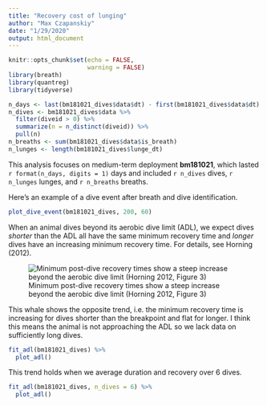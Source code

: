 ```yaml
---
title: "Recovery cost of lunging"
author: "Max Czapanskiy"
date: "1/29/2020"
output: html_document
---
```


```r
knitr::opts_chunk$set(echo = FALSE,
                      warning = FALSE)
library(breath)
library(quantreg)
library(tidyverse)
```

```r
n_days <- last(bm181021_dives$data$dt) - first(bm181021_dives$data$dt)
n_dives <- bm181021_dives$data %>% 
  filter(diveid > 0) %>% 
  summarize(n = n_distinct(diveid)) %>% 
  pull(n)
n_breaths <- sum(bm181021_dives$data$is_breath)
n_lunges <- length(bm181021_dives$lunge_dt)
```

This analysis focuses on medium-term deployment **bm181021**, which lasted `r format(n_days, digits = 1)` days and included `r n_dives` dives, `r n_lunges` lunges, and `r n_breaths` breaths.

Here's an example of a dive event after breath and dive identification.

```r
plot_dive_event(bm181021_dives, 200, 60)
```

When an animal dives beyond its aerobic dive limit (ADL), we expect dives *shorter* than the ADL all have the same minimum recovery time and *longer* dives have an increasing minimum recovery time. For details, see Horning (2012).

![Minimum post-dive recovery times show a steep increase beyond the aerobic dive limit (Horning 2012, Figure 3)](horning_2012_fig3.png)

This whale shows the opposite trend, i.e. the minimum recovery time is increasing for dives shorter than the breakpoint and flat for longer. I think this means the animal is not approaching the ADL so we lack data on sufficiently long dives.

```r
fit_adl(bm181021_dives) %>%
  plot_adl()
```

This trend holds when we average duration and recovery over 6 dives.

```r
fit_adl(bm181021_dives, n_dives = 6) %>%
  plot_adl()
```
